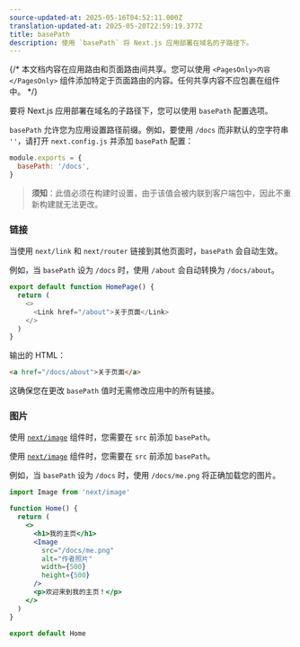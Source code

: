 ```yaml
---
source-updated-at: 2025-05-16T04:52:11.000Z
translation-updated-at: 2025-05-20T22:59:19.377Z
title: basePath
description: 使用 `basePath` 将 Next.js 应用部署在域名的子路径下。
---
```


{/* 本文档内容在应用路由和页面路由间共享。您可以使用 `<PagesOnly>内容</PagesOnly>` 组件添加特定于页面路由的内容。任何共享内容不应包裹在组件中。 */}

要将 Next.js 应用部署在域名的子路径下，您可以使用 `basePath` 配置选项。

`basePath` 允许您为应用设置路径前缀。例如，要使用 `/docs` 而非默认的空字符串 `''`，请打开 `next.config.js` 并添加 `basePath` 配置：

```js filename="next.config.js"
module.exports = {
  basePath: '/docs',
}
```

> **须知**：此值必须在构建时设置，由于该值会被内联到客户端包中，因此不重新构建就无法更改。

### 链接

当使用 `next/link` 和 `next/router` 链接到其他页面时，`basePath` 会自动生效。

例如，当 `basePath` 设为 `/docs` 时，使用 `/about` 会自动转换为 `/docs/about`。

```js
export default function HomePage() {
  return (
    <>
      <Link href="/about">关于页面</Link>
    </>
  )
}
```

输出的 HTML：

```html
<a href="/docs/about">关于页面</a>
```

这确保您在更改 `basePath` 值时无需修改应用中的所有链接。

### 图片

<AppOnly>

使用 [`next/image`](/docs/app/api-reference/components/image) 组件时，您需要在 `src` 前添加 `basePath`。

</AppOnly>

<PagesOnly>

使用 [`next/image`](/docs/pages/api-reference/components/image) 组件时，您需要在 `src` 前添加 `basePath`。

</PagesOnly>

例如，当 `basePath` 设为 `/docs` 时，使用 `/docs/me.png` 将正确加载您的图片。

```jsx
import Image from 'next/image'

function Home() {
  return (
    <>
      <h1>我的主页</h1>
      <Image
        src="/docs/me.png"
        alt="作者照片"
        width={500}
        height={500}
      />
      <p>欢迎来到我的主页！</p>
    </>
  )
}

export default Home
```